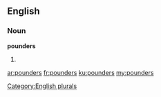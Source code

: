 ==English==

===Noun===
'''pounders'''

# {{plural of|[[pounder]]}}

[[Category:English plurals]]

[[ar:pounders]]
[[fr:pounders]]
[[ku:pounders]]
[[my:pounders]]